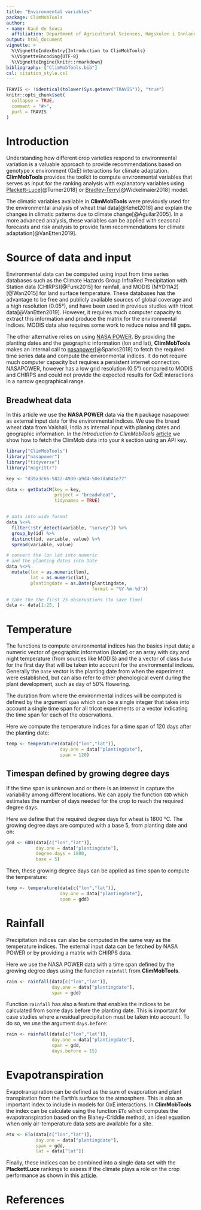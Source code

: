 ```yaml
---
title: "Environmental variables"
package: ClimMobTools
author:
- name: Kauê de Sousa
  affiliation: Department of Agricultural Sciences, Høgskolen i Innlandet, Hamar, Norway; and Bioversity International, Rome, Italy
output: html_document
vignette: >
  %\VignetteIndexEntry{Introduction to ClimMobTools}
  %\VignetteEncoding{UTF-8}
  %\VignetteEngine{knitr::rmarkdown}
bibliography: ["ClimMobTools.bib"]
csl: citation_style.csl
---
```

  
```r
TRAVIS <- !identical(tolower(Sys.getenv("TRAVIS")), "true")
knitr::opts_chunk$set(
  collapse = TRUE,
  comment = "#>",
  purl = TRAVIS
)
```

# Introduction

Understanding how different crop varieties respond to environmental variation is a valuable approach to provide recommendations based on genotype x environment (GxE) interactions for climate adaptation. **ClimMobTools** provides the toolkit to compute environmental variables that serves as input for the ranking analysis with explanatory variables using  [Plackett-Luce](https://CRAN.R-project.org/package=PlackettLuce)[@Turner2018] or [Bradley-Terry](https://CRAN.R-project.org/package=psychotree)[@Wickelmaier2018] model. 

The climatic variables available in **ClimMobTools** were previously used for the environmental analysis of wheat trial data[@Kehel2016] and explain the changes in climatic patterns due to climate change[@Aguilar2005]. In a more advanced analysis, these variables can be applied with seasonal forecasts and risk analysis to provide farm recommendations for climate adaptation[@VanEtten2019].


# Source of data and input

Environmental data can be computed using input from time series databases such as the Climate Hazards Group InfraRed Precipitation with Station data (CHIRPS)[@Funk2015] for rainfall, and MODIS (MYD11A2)[@Wan2015] for land surface temperature. These databases has the advantage to be free and publicly available sources of global coverage and a high resolution (0.05°), and have been used in previous studies with tricot data[@VanEtten2019]. However, it requires much computer capacity to extract this information and produce the matrix for the environmental indices. MODIS data also requires some work to reduce noise and fill gaps.

The other alternative relies on using [NASA POWER](https://power.larc.nasa.gov/). By providing the planting dates and the geographic information (lon and lat), **ClimMobTools** makes an internal call to [nasapower](https://CRAN.R-project.org/package=nasapower)[@Sparks2018] to fetch the required time series data and compute the environmental indices. It do not require much computer capacity but requires a persistent internet connection. NASAPOWER, however has a low grid resolution (0.5°) compared to MODIS and CHIRPS and could not provide the expected results for GxE interactions in a narrow geographical range.

## Breadwheat data 

In this article we use the **NASA POWER** data via the `R` package nasapower as external input data for the environmental indices. We use the bread wheat data from Vaishali, India as internal input with planing dates and geographic information. In the *Introduction to ClimMobTools* [article](https://agrobioinfoservices.github.io/ClimMobTools/articles/Overview.html) we show how to fetch the ClimMob data into your `R` section using an API key. 

```r
library("ClimMobTools")
library("nasapower")
library("tidyverse")
library("magrittr")

key <- "d39a3c66-5822-4930-a9d4-50e7da041e77"

data <- getDataCM(key = key,
                  project = "breadwheat",
                  tidynames = TRUE)


# data into wide format
data %<>% 
  filter(!str_detect(variable, "survey")) %>% 
  group_by(id) %>%
  distinct(id, variable, value) %>%
  spread(variable, value)

# convert the lon lat into numeric
# and the planting dates into Date
data %<>%
  mutate(lon = as.numeric(lon),
         lat = as.numeric(lat),
         plantingdate = as.Date(plantingdate, 
                                format = "%Y-%m-%d"))

# take the the first 25 observations (to save time)
data <- data[1:25, ]

```

# Temperature 

The functions to compute environmental indices has the basics input data; a numeric vector of geographic information (lonlat) or an array with day and night temperature (from sources like MODIS) and the a vector of class `Date` for the first day that will be taken into account for the environmental indices. Generally the `Date` vector is the planting date from when the experiment were established, but can also refer to other phenological event during the plant development, such as day of 50% flowering. 

The duration from where the environmental indices will be computed is defined by the argument `span` which can be a single integer that takes into account a single time span for all tricot experiments or a vector indicating the time span for each of the observations. 

Here we compute the temperature indices for a time span of 120 days after the planting date:
  
```r
temp <- temperature(data[c("lon","lat")], 
                    day.one = data["plantingdate"], 
                    span = 120)

```

## Timespan defined by growing degree days

If the time span is unknown and or there is an interest in capture the variability among different locations. We can apply the function `GDD` which estimates the number of days needed for the crop to reach the required degree days. 

Here we define that the required degree days for wheat is 1800 °C. The growing degree days are computed with a base 5, from planting date and on:
  
```r

gdd <- GDD(data[c("lon","lat")], 
           day.one = data["plantingdate"],
           degree.days = 1800,
           base = 5)

```

Then, these growing degree days can be applied as time span to compute the temperature:
  
```r
temp <- temperature(data[c("lon","lat")], 
                    day.one = data["plantingdate"], 
                    span = gdd)

```


# Rainfall 

Precipitation indices can also be computed in the same way as the temperature indices. The external input data can be fetched by NASA POWER or by providing a matrix with CHIRPS data.

Here we use the NASA POWER data with a time span defined by the growing degree days using the function `rainfall` from **ClimMobTools**.  

```r
rain <- rainfall(data[c("lon","lat")], 
                 day.one = data["plantingdate"],
                 span = gdd)

```

Function `rainfall` has also a feature that enables the indices to be calculated from some days before the planting date. This is important for case studies where a residual precipitation must be taken into account. To do so, we use the argument `days.before`:
  
  
```r
rain <- rainfall(data[c("lon","lat")], 
                 day.one = data["plantingdate"], 
                 span = gdd,
                 days.before = 15)


```


# Evapotranspiration

Evapotranspiration can be defined as the sum of evaporation and plant transpiration from the Earth's surface to the atmosphere. This is also an important index to include in models for GxE interactions. In **ClimMobTools** the index can be calculate using the function `ETo` which computes the evapotranspiration based on the Blaney-Criddle method, an ideal equation when only air-temperature data sets are available for a site. 


```r
eto <- ETo(data[c("lon","lat")], 
           day.one = data["plantingdate"],
           span = gdd,
           lat = data["lat"])

```


Finally, these indices can be combined into a single data set with the **PlackettLuce** rankings to assess if the climate plays a role on the crop performance as shown in this [article](https://agrobioinfoservices.github.io/ClimMobTools/articles/Overview.html).


# References



